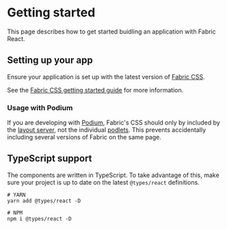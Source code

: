 # Getting started

This page describes how to get started buidling an application with Fabric
React.

## Setting up your app

Ensure your application is set up with the latest version of
[Fabric CSS](https://pages.github.schibsted.io/finn/fabric-css/).

See the
[Fabric CSS getting started guide](https://pages.github.schibsted.io/finn/fabric-css/pages/getting-started.html)
for more information.

### Usage with Podium

If you are developing with [Podium](https://podium-lib.io/), Fabric's CSS should
only by included by the
[layout server](https://podium-lib.io/docs/layout/getting_started), not the
individual [podlets](https://podium-lib.io/docs/podlet/getting_started). This
prevents accidentally including several versions of Fabric on the same page.

## TypeScript support

The components are written in TypeScript. To take advantage of this, make sure
your project is up to date on the latest `@types/react` definitions.

```shell
# YARN
yarn add @types/react -D

# NPM
npm i @types/react -D
```
